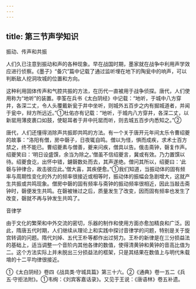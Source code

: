 ```yaml
---
---
---
```

title: 第三节声学知识
---



振动、传声和共振

人们久已注意到振动和声的各种现象。早在战国时期，墨家就在战争中利用声学效应进行侦察。《墨子》“备穴”篇中记载了通过监听埋在地下的陶瓮中的响声，可以判断敌人挖洞攻城的位置和方向。

这种利用固体传声和气腔共振的方法，在历代一直被用于战争侦探。唐代，人们使用称为“地听”的装置。李筌在兵书《太白阴经》中记载：“地听，于城中八方穿井，各深二丈，令人头覆戴新瓮于井中坐听，则城外五百步之内有掘城道者，并闻于瓮中，辩方所远近。”①杜佑亦有记载：“地听，于城内八方穿井，各深二丈，以新罂用薄皮裹口如鼓，使聪耳者于井中托罂而听，则去城五百步内悉知之。”②

唐代，人们还懂得消除声共振即共鸣的方法。有一个关于唐开元年间太乐令曹绍夔的故事：“洛阳有僧，房中磬子，日夜辄自鸣。僧以为怪，惧而成疾，求术士百方禁之，终不能已。曹绍夔素与僧善，夔来问疾，僧具以告。俄击斋钟，磬复作声。绍夔笑曰：‘明日设盛馔，余当为除之。’僧虽不信绍夔言，冀或有效。乃力置馔以待。绍夔食讫，出怀中错，鑢磬数处而去，其声遂绝。僧问其所以，绍夔曰：‘此磬与钟律合，故击彼应此。’僧大喜，其疾便愈。”①我们知道，当振动体的固有频率与周期性变化的外力的频率很接近或相等时，振动体的振幅会急剧增大，这就产生共振或共鸣现象。僧房中磬的固有频率与斋钟的振动频率很相近，因此当敲击斋钟时，磬便发生共鸣。在磬被锉过之后，质量发生了改变，因而固有频率也发生了改变，磬就不再与钟发生共鸣了。

音律学

由于文化的繁荣和中外交流的密切，乐器的制作和使用方面亦愈加精良和广泛。因此，隋唐五代时期，人们继续从理论上和实践中探讨音律学的问题，特别是关于旋宫转调的问题。隋代刘焯、五代王朴等都作出过努力。王朴的新律是在三分损益法的基础上，适当调整一个音阶内其他各律的数值，使得清黄钟和黄钟的音高比值为二。这个方法实际上并未脱出三分损益法的框架，只是其结果在数值上与明代朱载堉的十二平均律很接近。

①《太白阴经》卷四《战具类·守城具篇》第三十六。②《通典》卷一五二《兵五·守拒法附》。①韦绚：《刘宾客嘉话录》。又见于王说：《唐语林》卷五补遗。